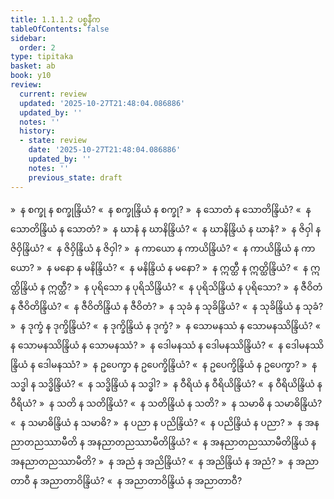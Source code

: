 ```yaml
---
title: 1.1.1.2 ပစ္စနီက
tableOfContents: false
sidebar:
  order: 2
type: tipitaka
basket: ab
book: y10
review:
  current: review
  updated: '2025-10-27T21:48:04.086886'
  updated_by: ''
  notes: ''
  history:
  - state: review
    date: '2025-10-27T21:48:04.086886'
    updated_by: ''
    notes: ''
    previous_state: draft
---
```



<ReviewStatus review={frontmatter.review} showDetails={true} />

<HypothesisAnnotation frontmatter={frontmatter} />

<DynamicBreadcrumb />

<Division number="3" book="y10" e="ch" v="35" p="74">

<Paragraph number="47" book="y10">
»  န စက္ခု န စက္ခုန္ဒြိယံ?
</Paragraph>

<Paragraph number="48" book="y10">
«  န စက္ခုန္ဒြိယံ န စက္ခု?
</Paragraph>

<Paragraph number="49" book="y10">
»  န သောတံ န သောတိန္ဒြိယံ?
</Paragraph>

<Paragraph number="50" book="y10">
«  န သောတိန္ဒြိယံ န သောတံ?
</Paragraph>

<Paragraph number="51" book="y10">
»  န ဃာနံ န ဃာနိန္ဒြိယံ?
</Paragraph>

<Paragraph number="52" book="y10">
«  န ဃာနိန္ဒြိယံ န ဃာနံ?
</Paragraph>

<Paragraph number="53" book="y10">
»  န ဇိဝှါ န ဇိဝှိန္ဒြိယံ?
</Paragraph>

<Paragraph number="54" book="y10">
«  န ဇိဝှိန္ဒြိယံ န ဇိဝှါ?
</Paragraph>

<Paragraph number="55" book="y10">
»  န ကာယော န ကာယိန္ဒြိယံ?
</Paragraph>

<Paragraph number="56" book="y10">
«  န ကာယိန္ဒြိယံ န ကာယော?
</Paragraph>

<Paragraph number="57" book="y10">
»  န မနော န မနိန္ဒြိယံ?
</Paragraph>

<Paragraph number="58" book="y10">
«  န မနိန္ဒြိယံ န မနော?
</Paragraph>

<Paragraph number="59" book="y10">
»  န ဣတ္ထီ န ဣတ္ထိန္ဒြိယံ?
</Paragraph>

<Paragraph number="60" book="y10">
«  န ဣတ္ထိန္ဒြိယံ န ဣတ္ထီ?
</Paragraph>

<Paragraph number="61" book="y10">
»  န ပုရိသော န ပုရိသိန္ဒြိယံ?
</Paragraph>

<Paragraph number="62" book="y10">
«  န ပုရိသိန္ဒြိယံ န ပုရိသော?
</Paragraph>

<Paragraph number="63" book="y10">
»  န ဇီဝိတံ န ဇီဝိတိန္ဒြိယံ?
</Paragraph>

<Paragraph number="64" book="y10">
«  န ဇီဝိတိန္ဒြိယံ န ဇီဝိတံ?
</Paragraph>

<Paragraph number="65" book="y10">
»  န သုခံ န သုခိန္ဒြိယံ?
</Paragraph>

<Paragraph number="66" book="y10">
«  န သုခိန္ဒြိယံ န သုခံ?
</Paragraph>

<Paragraph number="67" book="y10">
»  န ဒုက္ခံ န ဒုက္ခိန္ဒြိယံ?
</Paragraph>

<Paragraph number="68" book="y10">
«  န ဒုက္ခိန္ဒြိယံ န ဒုက္ခံ?
</Paragraph>

<Paragraph number="69" book="y10">
»  န သောမနဿံ န သောမနဿိန္ဒြိယံ?
</Paragraph>

<Paragraph number="70" book="y10">
«  န သောမနဿိန္ဒြိယံ န သောမနဿံ?
</Paragraph>

<Paragraph number="71" book="y10">
»  န ဒေါမနဿံ န ဒေါမနဿိန္ဒြိယံ?
</Paragraph>

<Paragraph number="72" book="y10">
«  န ဒေါမနဿိန္ဒြိယံ န ဒေါမနဿံ?
</Paragraph>

<Paragraph number="73" book="y10">
»  န ဥပေက္ခာ န ဥပေက္ခိန္ဒြိယံ?
</Paragraph>

<Paragraph number="74" book="y10">
«  န ဥပေက္ခိန္ဒြိယံ န ဥပေက္ခာ?
</Paragraph>

<Paragraph number="75" book="y10">
»  န သဒ္ဓါ န သဒ္ဓိန္ဒြိယံ?
</Paragraph>

<Paragraph number="76" book="y10">
«  န သဒ္ဓိန္ဒြိယံ န သဒ္ဓါ?
</Paragraph>

<Paragraph number="77" book="y10">
»  န ဝီရိယံ န ဝီရိယိန္ဒြိယံ?
</Paragraph>

<Paragraph number="78" book="y10">
«  န ဝီရိယိန္ဒြိယံ န ဝီရိယံ?
</Paragraph>

<Paragraph number="79" book="y10">
»  န သတိ န သတိန္ဒြိယံ?
</Paragraph>

<Paragraph number="80" book="y10">
«  န သတိန္ဒြိယံ န သတိ?
</Paragraph>

<Paragraph number="81" book="y10">
»  န သမာဓိ န သမာဓိန္ဒြိယံ?
</Paragraph>

<Paragraph number="82" book="y10">
«  န သမာဓိန္ဒြိယံ န သမာဓိ?
</Paragraph>

<Paragraph number="83" book="y10">
»  န ပညာ န ပညိန္ဒြိယံ?
</Paragraph>

<Paragraph number="84" book="y10">
«  န ပညိန္ဒြိယံ န ပညာ?
</Paragraph>

<Paragraph number="85" book="y10">
»  န အနညာတညဿာမီတိ န အနညာတညဿာမီတိန္ဒြိယံ?
</Paragraph>

<Paragraph number="86" book="y10">
«  န အနညာတညဿာမီတိန္ဒြိယံ န အနညာတညဿာမီတိ?
</Paragraph>

<Paragraph number="87" book="y10">
»  န အညံ န အညိန္ဒြိယံ?
</Paragraph>

<Paragraph number="88" book="y10">
«  န အညိန္ဒြိယံ န အညံ?
</Paragraph>

<Paragraph number="89" book="y10">
»  န အညာတာဝီ န အညာတာဝိန္ဒြိယံ?
</Paragraph>

<Paragraph number="90" book="y10">
«  န အညာတာဝိန္ဒြိယံ န အညာတာဝီ?
</Paragraph>
</Division>